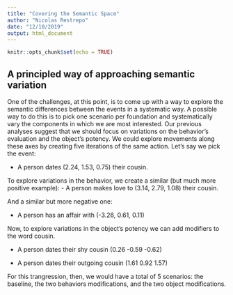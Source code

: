 ```yaml
---
title: "Covering the Semantic Space"
author: "Nicolas Restrepo"
date: "12/10/2019"
output: html_document
---
```


```r
knitr::opts_chunk$set(echo = TRUE)
```

## A principled way of approaching semantic variation

One of the challenges, at this point, is to come up with a way to explore the semantic differences between the events in a systematic way. A possible way to do this is to pick one scenario per foundation and systematically vary the components in which we are most interested. Our previous analyses suggest that we should focus on variations on the behavior's evaluation and the object's potency. We could explore movements along these axes by creating five iterations of the same action. Let's say we pick the event: 

- A person dates (2.24, 1.53, 0.75) their cousin.

To explore variations in the behavior, we create a similar (but much more positive example): 
- A person makes love to (3.14, 2.79, 1.08) their cousin. 

And a similar but more negative one: 

- A person has an affair with (-3.26, 0.61, 0.11)

Now, to explore variations in the object's potency we can add modifiers to the word cousin. 

- A person dates their shy cousin (0.26  -0.59  -0.62)

- A person dates their outgoing cousin (1.61 0.92 1.57)

For this trangression, then, we would have a total of 5 scenarios: the baseline, the two behaviors modifications, and the two object modifications. 


